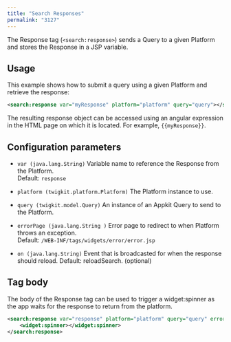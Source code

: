 ```yaml
---
title: "Search Responses"
permalink: "3127"
---
```


The Response tag (`<search:response>`) sends a Query to a given Platform and stores the Response in a JSP variable.

## Usage

This example shows how to submit a query using a given Platform and retrieve the response:

```xml
<search:response var="myResponse" platform="platform" query="query"></search:response>
```

The resulting response object can be accessed using an angular expression in the HTML page on which it is located. For example, `{{myResponse}}`.

## Configuration parameters

- `var (java.lang.String)`
    Variable name to reference the Response from the Platform.  
    Default: `response`

- `platform (twigkit.platform.Platform)`
    The Platform instance to use.

- `query (twigkit.model.Query)`
    An instance of an Appkit Query to send to the Platform.

- `errorPage (java.lang.String )`
    Error page to redirect to when Platform throws an exception.  
Default: `/WEB-INF/tags/widgets/error/error.jsp`

- `on (java.lang.String)`
    Event that is broadcasted for when the response should reload. Default: reloadSearch. (optional)

## Tag body

The body of the Response tag can be used to trigger a widget:spinner as the app waits for the response to return from the platform.

```xml
<search:response var="response" platform="platform" query="query" error-page="/error">
    <widget:spinner></widget:spinner>
</search:response>
```